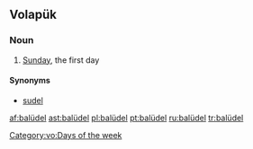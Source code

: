 ==Volapük==

===Noun===
{{infl|vo|noun}}

# {{archaic|lang=vo}} [[Sunday]], the first day

====Synonyms====
* [[sudel]]

[[Category:vo:Days of the week]]

[[af:balüdel]]
[[ast:balüdel]]
[[pl:balüdel]]
[[pt:balüdel]]
[[ru:balüdel]]
[[tr:balüdel]]